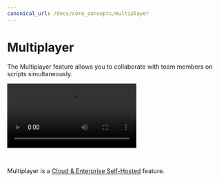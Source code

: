 ```yaml
---
canonical_url: /docs/core_concepts/multiplayer
---
```



# Multiplayer

The Multiplayer feature allows you to collaborate with team members on scripts simultaneously.

<video
	className="border-2 rounded-lg object-cover w-full h-full dark:border-gray-800"
	autoPlay
	controls
	id="main-video"
	src="/videos/multiplayer.mp4"
/>

<br />

Multiplayer is a [Cloud & Enterprise Self-Hosted](/pricing) feature.

<div className="grid grid-cols-2 gap-6 mb-4">
	<DocCard
		title="Multiplayer"
		description="Collaborate on scripts simultaneously."
		href="/docs/core_concepts/multiplayer"
	/>
	<DocCard
		title="Pricing"
		description="Windmill provides a range of pricing plans for both cloud and self-hosted deployments."
		href="/pricing"
	/>
</div>
